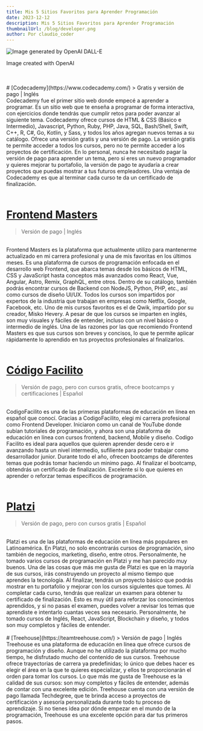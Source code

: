 ```yaml
---
title: Mis 5 Sitios Favoritos para Aprender Programación
date: 2023-12-12
description: Mis 5 Sitios Favoritos para Aprender Programación
thumbnailUrl: /blog/developer.png
author: Por claudio_coder
---
```


![](/blog/apps.png 'Image generated by OpenAI DALL-E')

<p className="text-xs text-center mx-auto text-gray-600 italic">Image created with OpenAI</p>
<br />
<br />
# [Codecademy](https://www.codecademy.com/) > Gratis y versión de pago | Inglés
<br />
Codecademy fue el primer sitio web donde empecé a aprender a programar. Es un sitio web que te enseña a programar de forma
interactiva, con ejercicios donde tendrás que cumplir retos para poder avanzar al siguiente tema. Codecademy ofrece cursos
de HTML & CSS (Básico e Intermedio), Javascript, Python, Ruby, PHP, Java, SQL, Bash/Shell, Swift, C++, R, C#, Go, Kotlin,
y Sass, y todos los años agregan nuevos temas a su catálogo. Ofrece una versión gratis y una versión de pago. La versión
gratis te permite acceder a todos los cursos, pero no te permite acceder a los proyectos de certificación. En lo personal,
nunca he necesitado pagar la versión de pago para aprender un tema, pero si eres un nuevo programador y quieres mejorar tu
portafolio, la versión de pago te ayudaría a crear proyectos que puedas mostrar a tus futuros empleadores. Una ventaja de
Codecademy es que al terminar cada curso te da un certificado de finalización.
<br />
<br />

# [Frontend Masters](https://frontendmasters.com/)

> Versión de pago | Inglés

<br />
Frontend Masters es la plataforma que actualmente utilizo para mantenerme actualizado en mi carrera profesional y una de
mis favoritas en los últimos meses. Es una plataforma de cursos de programación enfocada en el desarrollo web Frontend, que
abarca temas desde los básicos de HTML, CSS y JavaScript hasta conceptos más avanzados como React, Vue, Angular, Astro, Remix,
GraphQL, entre otros. Dentro de su catálogo, también podrás encontrar cursos de Backend con NodeJS, Python, PHP, etc., así
como cursos de diseño UI/UX. Todos los cursos son impartidos por expertos de la industria que trabajan en empresas como Netflix,
Google, Facebook, etc. Uno de mis cursos favoritos es el de Qwik, impartido por su creador, Misko Hevery. A pesar de que
los cursos se imparten en inglés, son muy visuales y fáciles de entender, incluso con un nivel básico o intermedio de inglés.
Una de las razones por las que recomiendo Frontend Masters es que sus cursos son breves y concisos, lo que te permite aplicar
rápidamente lo aprendido en tus proyectos profesionales al finalizarlos.
<br />
<br />

# [Código Facilito](https://codigofacilito.com/)

> Versión de pago, pero con cursos gratis, ofrece bootcamps y certificaciones | Español

<br />
CodigoFacilito es una de las primeras plataformas de educación en línea en español que conocí. Gracias a CodigoFacilito,
elegi mi carrera profesional como Frontend Developer. Iniciaron como un canal de YouTube donde subían tutoriales de programación,
y ahora son una plataforma de educación en línea con cursos frontend, backend, Mobile y diseño. Codigo Facilito es ideal
para aquellos que quieren aprender desde cero e ir avanzando hasta un nivel intermedio, sufiliente para poder trabajar como
desarrollador junior. Durante todo el año, ofrecen bootcamps de diferentes temas que podrás tomar haciendo un minimo pago.
Al finalizar el bootcamp, obtendrás un certificado de finalización. Excelente si lo que quieres en aprender o reforzar temas
específicos de programación.
<br /> <br />

# [Platzi](https://platzi.com/)

> Versión de pago, pero con cursos gratis | Español

<br />
Platzi es una de las plataformas de educación en línea más populares en Latinoamérica. En Platzi, no solo encontrarás cursos
de programación, sino también de negocios, marketing, diseño, entre otros. Personalmente, he tomado varios cursos de programación
en Platzi y me han parecido muy buenos. Una de las cosas que más me gusta de Platzi es que en la mayoría de sus cursos, irás
construyendo un proyecto al mismo tiempo que aprendes la tecnología. Al finalizar, tendrás un proyecto básico que podrás
mostrar en tu portafolio y mejorar con los cursos siguientes que tomes. Al completar cada curso, tendrás que realizar un
examen para obtener tu certificado de finalización. Esto es muy útil para reforzar los conocimientos aprendidos, y si no
pasas el examen, puedes volver a revisar los temas que aprendiste e intentarlo cuantas veces sea necesario. Personalmente,
he tomado cursos de Inglés, React, JavaScript, Blockchain y diseño, y todos son muy completos y fáciles de entender.
<br />
<br />
# [Treehouse](https://teamtreehouse.com/) > Versión de pago | Inglés
<br />
Treehouse es una plataforma de educación en línea que ofrece cursos de programación y diseño. Aunque no he utilizado la
plataforma por mucho tiempo, he disfrutado mucho del contenido de sus cursos. Treehouse ofrece trayectorias de carrera
ya predefinidas; lo único que debes hacer es elegir el área en la que te quieres especializar, y ellos te proporcionarán
el orden para tomar los cursos. Lo que más me gusta de Treehouse es la calidad de sus cursos: son muy completos y
fáciles de entender, además de contar con una excelente edición. Treehouse cuenta con una versión de pago llamada
Techdegree, que te brinda acceso a proyectos de certificación y asesoría personalizada durante todo tu proceso de
aprendizaje. Si no tienes idea por dónde empezar en el mundo de la programación, Treehouse es una excelente opción para
dar tus primeros pasos.
